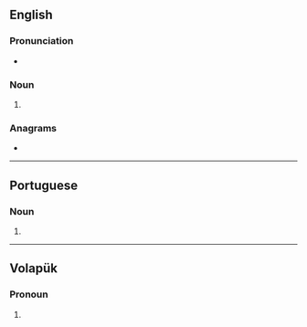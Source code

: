 {{also|ödes}}
==English==

===Pronunciation===
* {{rhymes|əʊdz|lang=en}}

===Noun===
{{head|en|noun plural form}}

# {{plural of|ode|lang=en}}

===Anagrams===
* {{anagrams|en|Does|SOED|deos|does|dose}}

----

==Portuguese==

===Noun===
{{head|pt|noun plural form}}

# {{plural of|ode|lang=pt}}

----

==Volapük==

===Pronoun===
{{head|vo|pronoun form}}

# {{inflection of|od||dat|p|lang=vo}}